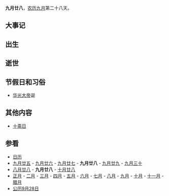 {{Lunar09Calendar}}
'''九月廿八'''，[[农历|农历]][[九月_(农历)|九月]]第二十八天。

==大事记==

==出生==

==逝世==

==节假日和习俗==
*[[华光大帝|华光大帝]]诞

==其他内容==
*[[十斋日|十斋日]]

==参看==
*[[历史上的今天|日历]]
*[[九月廿五|九月廿五]] - [[九月廿六|九月廿六]] - [[九月廿七|九月廿七]] - '''九月廿八''' - [[九月廿九|九月廿九]] - [[九月三十|九月三十]]
*[[八月廿八|八月廿八]] - '''九月廿八''' - [[十月廿八|十月廿八]]
*[[正月|正月]] - [[二月_(农历)|二月]] - [[三月_(农历)|三月]] - [[四月_(农历)|四月]] - [[五月_(农历)|五月]] - [[六月_(农历)|六月]] - [[七月_(农历)|七月]] - [[八月_(农历)|八月]] - [[九月_(农历)|九月]] - [[十月_(农历)|十月]] - [[十一月_(农历)|十一月]] - [[腊月|腊月]]
*[[公历|公历]][[9月28日|9月28日]]